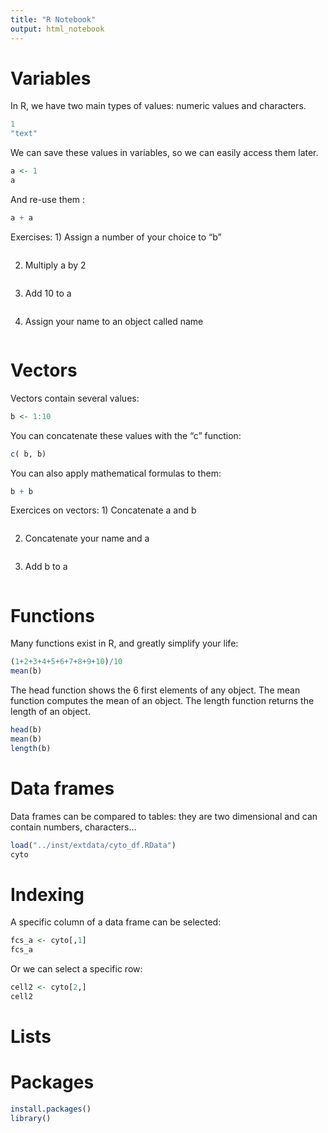 ```yaml
---
title: "R Notebook"
output: html_notebook
---
```


# Variables

In R, we have two main types of values: numeric values and characters.
```r
1
"text"
```

We can save these values in variables, so we can easily access them later.
```r
a <- 1
a
```

And re-use them :
```r
a + a
```


Exercises:
1) Assign a number of your choice to "b"
```r

```

2) Multiply a by 2
```r

```

3) Add 10 to a
```r

```

4) Assign your name to an object called name
```r

```

# Vectors

Vectors contain several values:
```r
b <- 1:10
```

You can concatenate these values with the "c" function:
```r
c( b, b)
```

You can also apply mathematical formulas to them:

```r
b + b
```

Exercices on vectors:
1) Concatenate a and b
```r

```

2) Concatenate your name and a
```r

```

3) Add b to a
```r

```

# Functions

Many functions exist in R, and greatly simplify your life:
```r
(1+2+3+4+5+6+7+8+9+10)/10
mean(b)
```

The head function shows the 6 first elements of any object.
The mean function computes the mean of an object.
The length function returns the length of an object.

```r
head(b)
mean(b)
length(b)
```

# Data frames

Data frames can be compared to tables: they are two dimensional and can contain numbers, characters...
```r
load("../inst/extdata/cyto_df.RData")
cyto
```

# Indexing

A specific column of a data frame can be selected:
```r
fcs_a <- cyto[,1]
fcs_a
```


Or we can select a specific row:
```r
cell2 <- cyto[2,]
cell2
```

# Lists

# Packages

```r
install.packages()
library()
```

